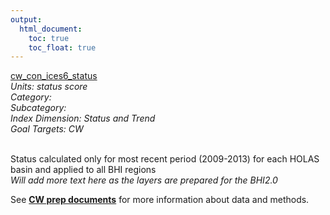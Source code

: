 ```yaml
---
output:
  html_document:
    toc: true
    toc_float: true
---
```


[cw_con_ices6_status](https://github.com/OHI-Science/bhi/blob/master/baltic/layers/cw_con_ices6_status_bhi2015.csv)\
*Units: status score*\
*Category:*\
*Subcategory:*\
*Index Dimension: Status and Trend*\
*Goal Targets: CW*\
<br>

Status calculated only for most recent period (2009-2013) for each HOLAS basin and applied to all BHI regions\
*Will add more text here as the layers are prepared for the BHI2.0*

See [**CW prep documents**](https://github.com/OHI-Science/bhi-1.0-archive/blob/draft/baltic2015/prep/CW/cw_prep.md) for more information about data and methods.

<br>

